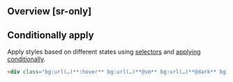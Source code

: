 ## Overview [sr-only]
<Overview/>

## Conditionally apply
Apply styles based on different states using [selectors](/guide/state-selectors) and [applying conditionally](/guide/applying-conditionally).
```html
<div class="bg:url(…)**:hover** bg:url(…)**@sm** bg:url(…)**@dark** bg:url(…)**@print**">…</div>
```

